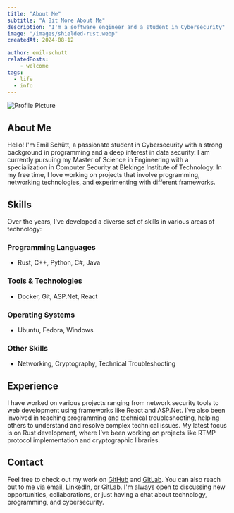 ```yaml
---
title: "About Me"
subtitle: "A Bit More About Me"
description: "I'm a software engineer and a student in Cybersecurity"
image: "/images/shielded-rust.webp"
createdAt: 2024-08-12

author: emil-schutt
relatedPosts:
    - welcome
tags:
  - life
  - info
---
```



<div class="columns is-centered">
<Image class="is-rounded" src={profilePicture} alt="Profile Picture" quality="low" style={{ borderRadius: '16px', marginBottom: '2rem', width: '50%' }} />
</div>

## About Me

Hello! I'm Emil Schütt, a passionate student in Cybersecurity with a strong background in programming and a deep interest in data security. I am currently pursuing my Master of Science in Engineering with a specialization in Computer Security at Blekinge Institute of Technology. In my free time, I love working on projects that involve programming, networking technologies, and experimenting with different frameworks.

## Skills

Over the years, I've developed a diverse set of skills in various areas of technology:

### Programming Languages
- Rust, C++, Python, C#, Java

### Tools & Technologies
- Docker, Git, ASP.Net, React

### Operating Systems
- Ubuntu, Fedora, Windows

### Other Skills
- Networking, Cryptography, Technical Troubleshooting

## Experience

I have worked on various projects ranging from network security tools to web development using frameworks like React and ASP.Net. I’ve also been involved in teaching programming and technical troubleshooting, helping others to understand and resolve complex technical issues. My latest focus is on Rust development, where I’ve been working on projects like RTMP protocol implementation and cryptographic libraries.

## Contact

Feel free to check out my work on [GitHub](https://github.com/retrokiller543) and [GitLab](https://gitlab.com/retrokiller543). You can also reach out to me via email, LinkedIn, or GitLab. I'm always open to discussing new opportunities, collaborations, or just having a chat about technology, programming, and cybersecurity.